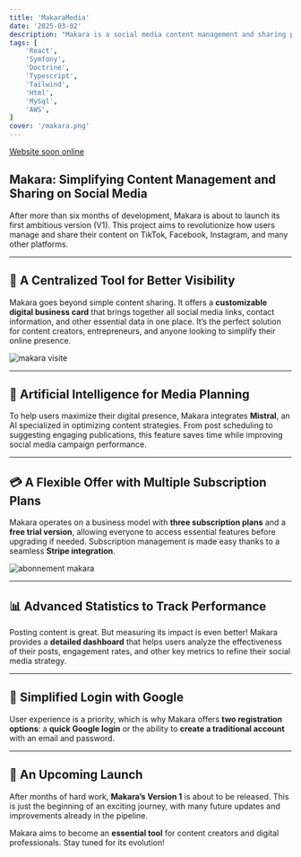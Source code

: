 ```yaml
---
title: 'MakaraMedia'
date: '2025-03-02'
description: "Makara is a social media content management and sharing platform (TikTok, Facebook, Instagram, etc.). It allows users to centralize their online presence with a customizable digital business card and integrates advanced tools, including AI (Mistral) to optimize media planning. With subscription management via Stripe and a statistical dashboard, Makara offers a complete experience from content sharing to performance analysis."
tags: [
	'React',
	'Symfony',
	'Doctrine',
	'Typescript',
	'Tailwind',
	'Html',
	'MySql',
	'AWS',
]
cover: '/makara.png'
---
```


[Website soon online]()

## **Makara: Simplifying Content Management and Sharing on Social Media**  
After more than six months of development, Makara is about to launch its first ambitious version (V1). This project aims to revolutionize how users manage and share their content on TikTok, Facebook, Instagram, and many other platforms.  

---

## **🚀 A Centralized Tool for Better Visibility**  
Makara goes beyond simple content sharing. It offers a **customizable digital business card** that brings together all social media links, contact information, and other essential data in one place. It’s the perfect solution for content creators, entrepreneurs, and anyone looking to simplify their online presence.  

<img src="/makaracard.png" alt="makara visite" />

---

## **🤖 Artificial Intelligence for Media Planning**  
To help users maximize their digital presence, Makara integrates **Mistral**, an AI specialized in optimizing content strategies. From post scheduling to suggesting engaging publications, this feature saves time while improving social media campaign performance.  

---

## **💳 A Flexible Offer with Multiple Subscription Plans**  
Makara operates on a business model with **three subscription plans** and a **free trial version**, allowing everyone to access essential features before upgrading if needed. Subscription management is made easy thanks to a seamless **Stripe integration**.  

<img src="/abo.png" alt="abonnement makara" />

---

## **📊 Advanced Statistics to Track Performance**  
Posting content is great. But measuring its impact is even better! Makara provides a **detailed dashboard** that helps users analyze the effectiveness of their posts, engagement rates, and other key metrics to refine their social media strategy.  

---

## **🔗 Simplified Login with Google**  
User experience is a priority, which is why Makara offers **two registration options**: a **quick Google login** or the ability to **create a traditional account** with an email and password.  

---

## **🎯 An Upcoming Launch**  
After months of hard work, **Makara’s Version 1** is about to be released. This is just the beginning of an exciting journey, with many future updates and improvements already in the pipeline.  

Makara aims to become an **essential tool** for content creators and digital professionals. Stay tuned for its evolution!  


